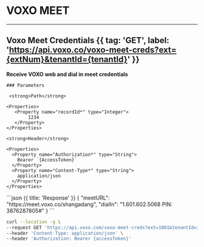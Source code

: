 # VOXO MEET

---

## Voxo Meet Credentials {{ tag: 'GET', label: 'https://api.voxo.co/voxo-meet-creds?ext={extNum}&tenantId={tenantId}' }}

<Row>
  <Col>
    <strong>Receive VOXO web and dial in meet credentials</strong>

    ### Parameters

     <strong>Path</strong>

    <Properties>
       <Property name="recordId*" type="Integer">
            1234
       </Property>
    </Properties>

    <strong>Header</strong>

    <Properties>
      <Property name="Authorization*" type="String">
        Bearer `{AccessToken}`
      </Property>
      <Property name="Content-Type*" type="String">
        application/json
      </Property>
    </Properties>

  </Col>
  <Col sticky>
    ```json {{ title: 'Response' }}
    {
        "meetURL": "https://meet.voxo.co/shangadang",
        "dialIn": "1.601.602.5068 PIN: 3876287805#"
    }
    ```
  </Col>
</Row>


```bash {{ title: 'cURL' }}
curl --location -g \
--request GET 'https://api.voxo.com/voxo-meet-creds?ext=1001&tenantId=37' \
--header 'Content-Type: application/json' \
--header 'Authorization: Bearer {accessToken}'
```